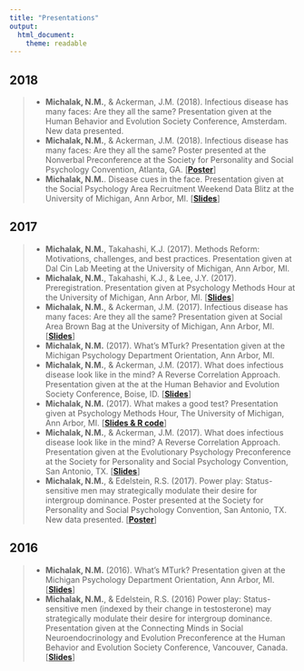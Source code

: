 ```yaml
---
title: "Presentations"
output: 
  html_document: 
    theme: readable
---
```


## 2018
> * **Michalak, N.M.**, & Ackerman, J.M. (2018). Infectious disease has many faces: Are they all the same? Presentation given at the Human Behavior and Evolution Society Conference, Amsterdam. New data presented.
> * **Michalak, N.M.**, & Ackerman, J.M. (2018). Infectious disease has many faces: Are they all the same? Poster presented at the Nonverbal Preconference at the Society for Personality and Social Psychology Convention, Atlanta, GA. [[**Poster**](https://github.com/nmmichalak/nicholas_michalak/raw/master/presentations/2018/2018SPSP_michalak_nonvernal_preconference.pptx)]
> * **Michalak, N.M.**. Disease cues in the face. Presentation given at the Social Psychology Area Recruitment Weekend Data Blitz at the University of Michigan, Ann Arbor, MI. [[**Slides**](https://github.com/nmmichalak/nicholas_michalak/raw/master/presentations/2018/2018W_psychology_recruitment_social_area_datablitz.pptx)]

## 2017
> * **Michalak, N.M.**, Takahashi, K.J. (2017). Methods Reform: Motivations, challenges, and best practices. Presentation given at Dal Cin Lab Meeting at the University of Michigan, Ann Arbor, MI.
> * **Michalak, N.M.**, Takahashi, K.J., & Lee, J.Y. (2017). Preregistration. Presentation given at Psychology Methods Hour at the University of Michigan, Ann Arbor, MI. [[**Slides**](http://sites.lsa.umich.edu/methods-hour/wp-content/uploads/sites/453/2017/11/2017F_methods_hour_preregistration.pptx)]
> * **Michalak, N.M.**, & Ackerman, J.M. (2017). Infectious disease has many faces: Are they all the same? Presentation given at Social Area Brown Bag at the University of Michigan, Ann Arbor, MI. [[**Slides**](https://github.com/nmmichalak/nicholas_michalak/raw/master/presentations/2017/2017F_umich_social_brownbag_michalak.pptx)]
> * **Michalak, N.M.** (2017). What's MTurk? Presentation given at the Michigan Psychology Department Orientation, Ann Arbor, MI.
> * **Michalak, N.M.**, & Ackerman, J.M. (2017). What does infectious disease look like in the mind? A Reverse Correlation Approach. Presentation given at the at the Human Behavior and Evolution Society Conference, Boise, ID. [[**Slides**](https://github.com/nmmichalak/nicholas_michalak/raw/master/presentations/2017/2017HBES_michalak_ackerman.pptx)]
> * **Michalak, N.M.** (2017). What makes a good test? Presentation given at Psychology Methods Hour, The University of Michigan, Ann Arbor, MI. [[**Slides & R code**](https://sites.lsa.umich.edu/methods-hour/winter-2017/)]
> * **Michalak, N.M.**, & Ackerman, J.M. (2017). What does infectious disease look like in the mind? A Reverse Correlation Approach. Presentation given at the Evolutionary Psychology Preconference at the Society for Personality and Social Psychology Convention, San Antonio, TX. [[**Slides**](https://github.com/nmmichalak/nicholas_michalak/raw/master/presentations/2017/2017SPSP_evolutionary_psychology_preconference_michalak_ackerman.pptx)]
> * **Michalak, N.M.**, & Edelstein, R.S. (2017). Power play: Status-sensitive men may strategically modulate their desire for intergroup dominance. Poster presented at the Society for Personality and Social Psychology Convention, San Antonio, TX. New data presented. [[**Poster**](https://github.com/nmmichalak/nicholas_michalak/raw/master/presentations/2017/2017SPSP_intergroup_processes_poster_michalak_edelstein.pptx)]

## 2016
> * **Michalak, N.M.** (2016). What's MTurk? Presentation given at the Michigan Psychology Department Orientation, Ann Arbor, MI. [[**Slides**](https://github.com/nmmichalak/nicholas_michalak/raw/master/presentations/2016/2016W_michigan_psychology_orientation_michalak.pptx)]
> * **Michalak, N.M.**, & Edelstein, R.S. (2016) Power play: Status-sensitive men (indexed by their change in testosterone) may strategically modulate their desire for intergroup dominance. Presentation given at the Connecting Minds in Social Neuroendocrinology and Evolution Preconference at the Human Behavior and Evolution Society Conference, Vancouver, Canada. [[**Slides**](https://github.com/nmmichalak/nicholas_michalak/raw/master/presentations/2016/2016HBES_social_neuroendocrinology_preconference_michalak_edelstein.pptx)]
